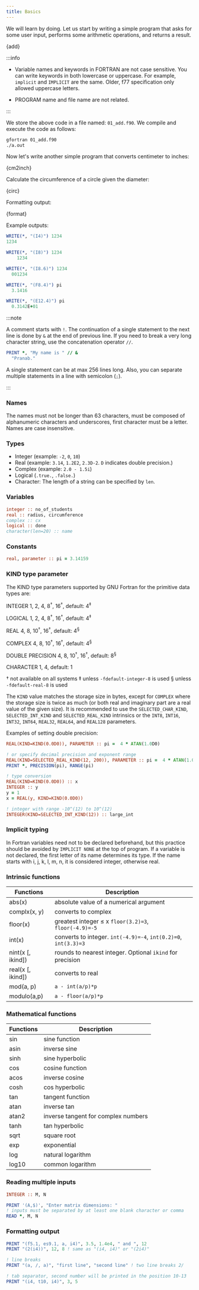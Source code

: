 ```yaml
---
title: Basics
---
```


We will learn by doing. Let us start by writing a simple program that asks for
some user input, performs some arithmetic operations, and returns a result.


<CodeBlock language="fortran" title="src/01_add.f90" showLineNumbers>{add}</CodeBlock>

:::info

- Variable names and keywords in FORTRAN are not case sensitive. You can write
keywords in both lowercase or uppercase. For example, `implicit` and `IMPLICIT`
are the same. Older, f77 specification only allowed uppercase letters.

- PROGRAM name and file name are not related.

:::

We store the above code in a file named: `01_add.f90`. We compile and execute
the code as follows:
```bash
gfortran 01_add.f90
./a.out
```

Now let's write another simple program that converts centimeter to inches:


<CodeBlock language="fortran" title="src/02_cm2inch.f90" showLineNumbers>{cm2inch}</CodeBlock>

Calculate the circumference of a circle given the diameter:


<CodeBlock language="fortran" title="src/03_circ.f90" showLineNumbers>{circ}</CodeBlock>

Formatting output:


<CodeBlock language="fortran" title="src/04_format.f90" showLineNumbers>{format}</CodeBlock>

Example outputs:

```fortran
WRITE(*, "(I4)") 1234
1234

WRITE(*, "(I8)") 1234
    1234

WRITE(*, "(I8.6)") 1234
  001234

WRITE(*, "(F8.4)") pi
  3.1416

WRITE(*, "(E12.4)") pi
  0.3142E+01
```

:::note

A comment starts with `!`. The continuation of a single statement to the next
line is done by `&` at the end of previous line. If you need to break a very
long character string, use the concatenation operator `//`.

```fortran
PRINT *, "My name is " // &
  "Pranab."
```

A single statement can be at max 256 lines long. Also, you can separate multiple
statements in a line with semicolon (`;`).

:::

### Names
The names must not be longer than 63 characters, must be composed of
alphanumeric characters and underscores, first character must be a letter. Names
are case insensitive.

### Types
- Integer (example: `-2`, `0`, `10`)
- Real (example: `3.14`, `1.2E2`, `2.3D-2`. `D` indicates double precision.)
- Complex (example: `2.0 - 1.5i`)
- Logical (`.true.`, `.false.`)
- Character: The length of a string can be specified by `len`.

### Variables
```fortran
integer :: no_of_students
real :: radius, circumference
complex :: cx
logical :: done
character(len=20) :: name
```

### Constants
```fortran
real, parameter :: pi = 3.14159
```

### KIND type parameter

The KIND type parameters supported by GNU Fortran for the primitive data types
are:

INTEGER
1, 2, 4, 8<sup>†</sup>, 16<sup>†</sup>, default: 4<sup>‡</sup>

LOGICAL
1, 2, 4, 8<sup>†</sup>, 16<sup>†</sup>, default: 4<sup>‡</sup>

REAL
4, 8, 10<sup>†</sup>, 16<sup>†</sup>, default: 4<sup>§</sup>

COMPLEX
4, 8, 10<sup>†</sup>, 16<sup>†</sup>, default: 4<sup>§</sup>

DOUBLE PRECISION
4, 8, 10<sup>†</sup>, 16<sup>†</sup>, default: 8<sup>§</sup>

CHARACTER
1, 4, default: 1

† not available on all systems 
‡ unless `-fdefault-integer-8` is used 
§ unless `-fdefault-real-8` is used

The `KIND` value matches the storage size in bytes, except for `COMPLEX` where
the storage size is twice as much (or both real and imaginary part are a real
value of the given size). It is recommended to use the `SELECTED_CHAR_KIND`,
`SELECTED_INT_KIND` and `SELECTED_REAL_KIND` intrinsics or the `INT8`, `INT16`,
`INT32`, `INT64`, `REAL32`, `REAL64`, and `REAL128` parameters.

Examples of setting double precision:
```fortran
REAL(KIND=KIND(0.0D0)), PARAMETER :: pi =  4 * ATAN(1.0D0)

! or specify decimal precision and exponent range
REAL(KIND=SELECTED_REAL_KIND(12, 200)), PARAMETER :: pi =  4 * ATAN(1.0D0)
PRINT *, PRECISION(pi), RANGE(pi)

! type conversion
REAL(KIND=KIND(0.0D0)) :: x
INTEGER :: y
y = 1
x = REAL(y, KIND=KIND(0.0D0))

! integer with range -10^(12) to 10^(12)
INTEGER(KIND=SELECTED_INT_KIND(12)) :: large_int
```

### Implicit typing
In Fortran variables need not to be declared beforehand, but this practice
should be avoided by `IMPLICIT NONE` at the top of program. If a variable is not
declared, the first letter of its name determines its type. If the name starts
with i, j, k, l, m, n, it is considered integer, otherwise real.

### Intrinsic functions
Functions | Description
--------- | -----------
abs(x)    | absolute value of a numerical argument
complx(x, y) | converts to complex
floor(x)  | greatest integer ≤ x `floor(3.2)=3`, `floor(-4.9)=-5`
int(x)    | converts to integer. `int(-4.9)=-4`, `int(0.2)=0`, `int(3.3)=3`
nint(x [, ikind]) | rounds to nearest integer. Optional `ikind` for precision
real(x [, ikind]) | converts to real
mod(a, p) | `a - int(a/p)*p`
modulo(a,p) | `a - floor(a/p)*p`

### Mathematical functions
Functions | Description
--------- | -----------
sin       | sine function
asin      | inverse sine
sinh      | sine hyperbolic
cos       | cosine function
acos      | inverse cosine
cosh      | cos hyperbolic
tan       | tangent function
atan      | inverse tan
atan2     | inverse tangent for complex numbers
tanh      | tan hyperbolic
sqrt      | square root
exp       | exponential
log       | natural logarithm
log10     | common logarithm

### Reading multiple inputs

```fortran
INTEGER :: M, N

PRINT '(A,$)', "Enter matrix dimensions: "
! inputs must be separated by at least one blank character or comma 
READ *, M, N
```

### Formatting output

```fortran
PRINT "(f5.1, es9.1, a, i4)", 3.5, 1.4e4, " and ", 12
PRINT "(2(i4))", 12, 8 ! same as "(i4, i4)" or "(2i4)"

! line breaks
PRINT "(a, /, a)", "first line", "second line" ! two line breaks 2/

! tab separator, second number will be printed in the position 10-13
PRINT "(i4, t10, i4)", 3, 5
```
